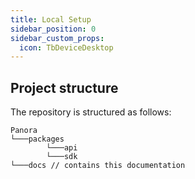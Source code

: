 ```yaml
---
title: Local Setup
sidebar_position: 0
sidebar_custom_props:
  icon: TbDeviceDesktop
---
```


## Project structure

The repository is structured as follows:

```
Panora
└───packages
        └───api
        └───sdk
└───docs // contains this documentation

```
